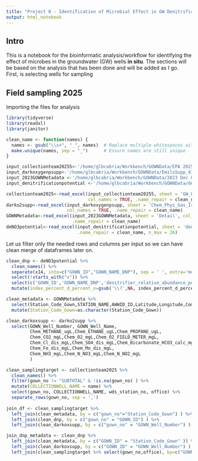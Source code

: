```yaml
---
title: "Project 0 - Identification of Microbial Effect in GW Denitrification Project"
output: html_notebook
---
```


## Intro
This is a notebook for the bioinformatic analysis/workflow for identifying the effect of microbes in the groundwater (GW) wells **in situ**. The sections will be based on the analysis that has been done and will be added as I go. First, is selecting wells for sampling

## Field sampling 2025
Importing the files for analysis
```r
library(tidyverse)
library(readxl)
library(janitor)

clean_name <- function(names) {
  names <- gsub("\\s+", "_", names)  # Replace multiple whitespaces with a single underscore
  make.unique(names, sep = "_")      # Ensure names are still unique
}

input_collectionteam20255<-'/home/glbcabria/Workbench/GOWNData/EPA 2025 GW_Quality_Well List 2025 U of C.xlsx'
input_darkoxygenpsupp<-'/home/glbcabria/Workbench/GOWNData/EmilsSupp_41467_2023_38523_MOESM4_ESM.xlsx'
input_2023GOWNMetadata <-'/home/glbcabria/Workbench/GOWNData/2023 Dec GOWN Metadata Stn Public.xls'
input_denitrificationpotential <-'/home/glbcabria/Workbench/GOWNData/denitrification potential.xlsx'

collectionteam2025<-read_excel(input_collectionteam20255, sheet = 'GW_Quality_well list 2025-26', 
                               col_names = TRUE, .name_repair = clean_name )
darko2supp<-read_excel(input_darkoxygenpsupp, sheet = 'Chem_Phys_Gas_Isotope_Microbiol', skip=1, 
                       col_names = TRUE, .name_repair = clean_name)
GOWNMetadata<-read_excel(input_2023GOWNMetadata, sheet = 'Detail', col_names = TRUE, 
                         .name_repair = clean_name)
deNO3potential<-read_excel(input_denitrificationpotential, sheet = 'denitrifiers by sample', col_names = TRUE,
                           .name_repair = clean_name, n_max = 26)
```

Let us filter only the needed rows and columns per input so we can have clean merge of dataframes later on.
```r
clean_dnp <- deNO3potential %>%
  clean_names() %>%
  separate(x14, into=c("GOWN_ID","GOWN_NAME_DNP"), sep = ' ', extra='merge') %>%
  select(!starts_with("x")) %>%
  select(c('GOWN_ID','GOWN_NAME_DNP','denitrifier_relative_abundance_percent','nitrate','index_percent_d_percent_o',)) %>%
  mutate(index_percent_d_percent_o=gsub('\\?',NA, index_percent_d_percent_o))

clean_metadata <- GOWNMetadata %>%
  select(Station_Code_Gown,STATION_NAME,AWWID_ID,Latitude,Longitude,Completion,Formation,Lithology,Aquifer,Depth_Class) %>%
  mutate(Station_Code_Gown=as.character(Station_Code_Gown))

clean_darkoxsupp <- darko2supp %>%
  select(GOWN_Well_Number, GOWN_Well_Name,
         Chem_METHANE_ugL,Chem_ETHANE_ugL,Chem_PROPANE_ugL,
         Chem_CO2_mgL,Chem_O2_mgL,Chem_O2_FIELD_METER_mgL,
         Chem_Cl_dis_mgL,Chem_SO4_dis_mgL,Chem_Bicarbonate_HCO3_calc_mgL,
         Chem_Fe_dis_mgL,Chem_Mn_dis_mgL,
         Chem_NH3_mgL,Chem_N_NO3_mgL,Chem_N_NO2_mgL
         )

clean_samplingtarget <- collectionteam2025 %>%
  clean_names() %>%
  filter(gown_no != "SUBTOTAL" & !is.na(gown_no) ) %>%
  mutate(COLLECTIONWELL_NAME = name) %>%
  select(gown_no, COLLECTIONWELL_NAME, wds_station_no, office) %>%
  separate_rows(gown_no, sep = ',')
  
join_df <- clean_samplingtarget %>%
  left_join(clean_metadata, by = c("gown_no"="Station_Code_Gown") ) %>%
  left_join(clean_dnp, by = c("gown_no" = "GOWN_ID") ) %>%
  left_join(clean_darkoxsupp, by = c("gown_no" = "GOWN_Well_Number") )

join_dnp_metadata <- clean_dnp %>%
  left_join(clean_metadata, by = c("GOWN_ID" = "Station_Code_Gown" )) %>%
  left_join(clean_darkoxsupp, by = c("GOWN_ID" = "GOWN_Well_Number") ) %>%
  left_join(clean_samplingtarget %>% select(gown_no,office), by=c("GOWN_ID"="gown_no"))
  
```



